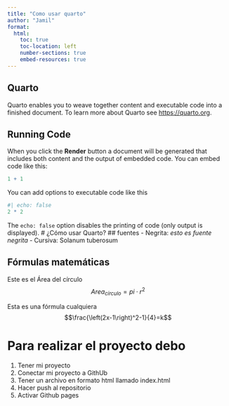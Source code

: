 ```yaml
---
title: "Como usar quarto"
author: "Jamil"
format:
  html:
    toc: true
    toc-location: left
    number-sections: true
    embed-resources: true
---
```


## Quarto

Quarto enables you to weave together content and executable code into a finished document. To learn more about Quarto see <https://quarto.org>.

## Running Code

When you click the **Render** button a document will be generated that includes both content and the output of embedded code. You can embed code like this:

```r
1 + 1
```

You can add options to executable code like this 

```r
#| echo: false
2 * 2
```

The `echo: false` option disables the printing of code (only output is displayed).
# ¿Cómo usar Quarto?
## fuentes
- Negrita: *esto es fuente negrita*
- Cursiva: Solanum tuberosum

## Fórmulas matemáticas
Este es el Área del círculo$$Area_{círculo}=pi\cdot r^2$$


Esta es una fórmula cualquiera $$\frac{\left(2x-1\right)^2-1}{4}=k$$

# Para realizar el proyecto debo
1. Tener mi proyecto
1. Conectar mi proyecto a GithUb
1. Tener un archivo en formato html llamado index.html
1. Hacer push al repositorio
1. Activar Github pages
